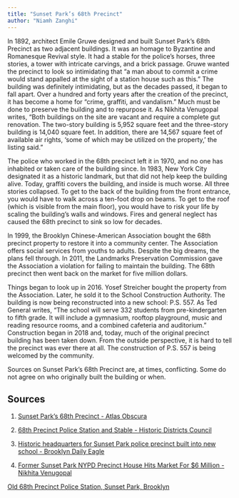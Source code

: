 ```yaml
---
title: "Sunset Park’s 68th Precinct"
author: "Niamh Zanghi"
---
```


In 1892, architect Emile Gruwe designed and built Sunset Park’s 68th Precinct as two adjacent buildings. It was an homage to Byzantine and Romanesque Revival style. It had a stable for the police’s horses, three stories, a tower with intricate carvings, and a brick passage. Gruwe wanted the precinct to look so intimidating that “a man about to commit a crime would stand appalled at the sight of a station house such as this.” The building was definitely intimidating, but as the decades passed, it began to fall apart. Over a hundred and forty years after the creation of the precinct, it has become a home for “crime, graffiti, and vandalism.” Much must be done to preserve the building and to repurpose it. As Nikhita Venugopal writes, “Both buildings on the site are vacant and require a complete gut renovation. The two-story building is 5,952 square feet and the three-story building is 14,040 square feet. In addition, there are 14,567 square feet of available air rights, ‘some of which may be utilized on the property,’ the listing said.”

The police who worked in the 68th precinct left it in 1970, and no one has inhabited or taken care of the building since. In 1983, New York City designated it as a historic landmark, but that did not help keep the building alive. Today, graffiti covers the building, and inside is much worse. All three stories collapsed. To get to the back of the building from the front entrance, you would have to walk across a ten-foot drop on beams. To get to the roof (which is visible from the main floor), you would have to risk your life by scaling the building’s walls and windows. Fires and general neglect has caused the 68th precinct to sink so low for decades.

In 1999, the Brooklyn Chinese-American Association bought the 68th precinct property to restore it into a community center. The Association offers social services from youths to adults. Despite the big dreams, the plans fell through. In 2011, the Landmarks Preservation Commission gave the Association a violation for failing to maintain the building. The 68th precinct then went back on the market for five million dollars.

Things began to look up in 2016. Yosef Streicher bought the property from the Association. Later, he sold it to the School Construction Authority. The building is now being reconstructed into a new school: P.S. 557. As Ted General writes, “The school will serve 332 students from pre-kindergarten to fifth grade. It will include a gymnasium, rooftop playground, music and reading resource rooms, and a combined cafeteria and auditorium.” Construction began in 2018 and, today, much of the original precinct building has been taken down. From the outside perspective, it is hard to tell the precinct was ever there at all. The construction of P.S. 557 is being welcomed by the community.

Sources on Sunset Park’s 68th Precinct are, at times, conflicting. Some do not agree on who originally built the building or when.


## Sources

1. [Sunset Park’s 68th Precinct - Atlas Obscura](https://www.atlasobscura.com/places/i-fought-the-law-and-the-precinct-caved-in)

2. [68th Precinct Police Station and Stable - Historic Districts Council](https://hdc.org/buildings/68th-precinct-police-station-and-stable/)

3. [Historic headquarters for Sunset Park police precinct built into new school - Brooklyn Daily Eagle](https://brooklyneagle.com/articles/2021/04/27/historic-headquarters-for-sunset-park-police-precinct-built-into-new-school/)

4. [Former Sunset Park NYPD Precinct House Hits Market For $6 Million - Nikhita Venugopal](https://www.dnainfo.com/new-york/20150306/sunset-park/former-sunset-park-nypd-precinct-house-hits-market-for-6-million)

[Old 68th Precinct Police Station, Sunset Park, Brooklyn](https://billywoerner.wordpress.com/2011/02/21/old-68th-precinct-police-station-sunset-park-brooklyn-february-19th-2011/)